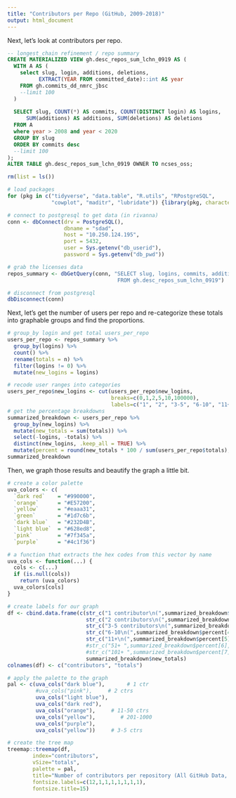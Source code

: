 ```yaml
---
title: "Contributors per Repo (GitHub, 2009-2018)"
output: html_document
---
```


Next, let's look at contributors per repo. 

```sql
-- longest_chain refinement / repo summary
CREATE MATERIALIZED VIEW gh.desc_repos_sum_lchn_0919 AS (
  WITH A AS (
    select slug, login, additions, deletions, 
		  EXTRACT(YEAR FROM committed_date)::int AS year
    FROM gh.commits_dd_nmrc_jbsc
    --limit 100
  )
  
  SELECT slug, COUNT(*) AS commits, COUNT(DISTINCT login) AS logins,
	  SUM(additions) AS additions, SUM(deletions) AS deletions
  FROM A 
  where year > 2008 and year < 2020 
  GROUP BY slug
  ORDER BY commits desc 
  --limit 100
); 
ALTER TABLE gh.desc_repos_sum_lchn_0919 OWNER TO ncses_oss;

```


```r
rm(list = ls())

# load packages 
for (pkg in c("tidyverse", "data.table", "R.utils", "RPostgreSQL",
              "cowplot", "maditr", "lubridate")) {library(pkg, character.only = TRUE)}

# connect to postgresql to get data (in rivanna)
conn <- dbConnect(drv = PostgreSQL(), 
                  dbname = "sdad", 
                  host = "10.250.124.195", 
                  port = 5432, 
                  user = Sys.getenv("db_userid"), 
                  password = Sys.getenv("db_pwd"))

# grab the licenses data 
repos_summary <- dbGetQuery(conn, "SELECT slug, logins, commits, additions, deletions  
                                   FROM gh.desc_repos_sum_lchn_0919")

# disconnect from postgresql
dbDisconnect(conn)
```

Next, let's get the number of users per repo and re-categorize these totals into graphable groups and find the proportions. 

```r
# group_by login and get total users_per_repo
users_per_repo <- repos_summary %>% 
  group_by(logins) %>% 
  count() %>% 
  rename(totals = n) %>% 
  filter(logins != 0) %>% 
  mutate(new_logins = logins) 

# recode user ranges into categories  
users_per_repo$new_logins <- cut(users_per_repo$new_logins, 
                                 breaks=c(0,1,2,5,10,100000), 
                                 labels=c("1", "2", "3-5", "6-10", "11+"))
# get the percentage breakdowns
summarized_breakdown <- users_per_repo %>% 
  group_by(new_logins) %>% 
  mutate(new_totals = sum(totals)) %>% 
  select(-logins, -totals) %>%   
  distinct(new_logins, .keep_all = TRUE) %>% 
  mutate(percent = round(new_totals * 100 / sum(users_per_repo$totals), 2))
summarized_breakdown
```

Then, we graph those results and beautify the graph a little bit. 

```r

# create a color palette
uva_colors <- c(
  `dark red`    = "#990000",
  `orange`      = "#E57200",
  `yellow`      = "#eaaa31",
  `green`       = "#1d7c6b",
  `dark blue`   = "#232D4B", 
  `light blue`  = "#628ed8", 
  `pink`        = "#7f345a",
  `purple`      = "#4c1f36")

# a function that extracts the hex codes from this vector by name
uva_cols <- function(...) {
  cols <- c(...)
  if (is.null(cols))
    return (uva_colors)
  uva_colors[cols]
}

# create labels for our graph
df <- cbind.data.frame(c(str_c("1 contributor\n(",summarized_breakdown$percent[1],"%)"),
                         str_c("2 contributors\n(",summarized_breakdown$percent[2],"%)"),
                         str_c("3-5 contributors\n(",summarized_breakdown$percent[3],"%)"),
                         str_c("6-10\n(",summarized_breakdown$percent[4],"%)"), 
                         str_c("11+\n(",summarized_breakdown$percent[5],"%)")),
                         #str_c("51+ ",summarized_breakdown$percent[6],"%")),
                         #str_c("101+ ",summarized_breakdown$percent[7],"")),
                         summarized_breakdown$new_totals)
colnames(df) <- c("contributors", "totals")

# apply the palette to the graph 
pal <- c(uva_cols("dark blue"),       # 1 ctr
         #uva_cols("pink"),     # 2 ctrs
         uva_cols("light blue"),
         uva_cols("dark red"),
         uva_cols("orange"),     # 11-50 ctrs  
         uva_cols("yellow"),        # 201-1000
         uva_cols("purple"),
         uva_cols("yellow"))     # 3-5 ctrs

# create the tree map 
treemap::treemap(df, 
        index="contributors", 
        vSize="totals",
        palette = pal, 
        title="Number of contributors per repository (All GitHub Data, 2009-19)",
        fontsize.labels=c(12,1,1,1,1,1,1,1), 
        fontsize.title=15)
```













































